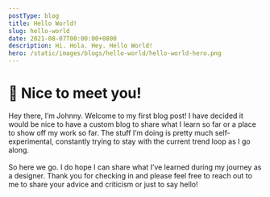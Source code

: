 ```yaml
---
postType: blog
title: Hello World!
slug: hello-world
date: 2021-08-07T00:00:00+0800
description: Hi. Hola. Hey. Hello World!
hero: /static/images/blogs/hello-world/hello-world-hero.png
---
```


# 👋 Nice to meet you!

Hey there, I’m Johnny. Welcome to my first blog post! I have decided it would be nice to have a custom blog to share what I learn so far or a place to show off my work so far. The stuff I’m doing is pretty much self-experimental, constantly trying to stay with the current trend loop as I go along.
\
\
So here we go. I do hope I can share what I’ve learned during my journey as a designer. Thank you for checking in and please feel free to reach out to me to share your advice and criticism or just to say hello!
